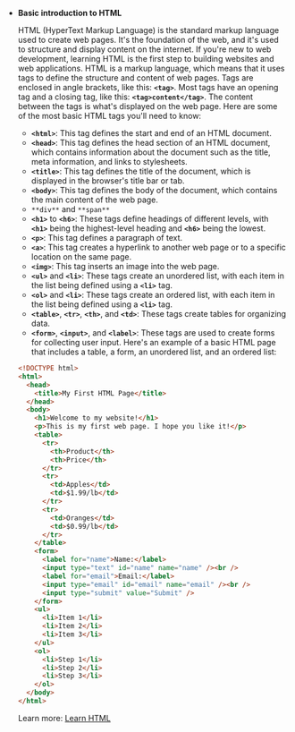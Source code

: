 - **Basic introduction to HTML**

  HTML (HyperText Markup Language) is the standard markup language used to create web pages. It's the foundation of the web, and it's used to structure and display content on the internet. If you're new to web development, learning HTML is the first step to building websites and web applications.
  HTML is a markup language, which means that it uses tags to define the structure and content of web pages. Tags are enclosed in angle brackets, like this: **`<tag>`**. Most tags have an opening tag and a closing tag, like this: **`<tag>content</tag>`**. The content between the tags is what's displayed on the web page.
  Here are some of the most basic HTML tags you'll need to know:

  - **`<html>`**: This tag defines the start and end of an HTML document.
  - **`<head>`**: This tag defines the head section of an HTML document, which contains information about the document such as the title, meta information, and links to stylesheets.
  - **`<title>`**: This tag defines the title of the document, which is displayed in the browser's title bar or tab.
  - **`<body>`**: This tag defines the body of the document, which contains the main content of the web page.
  - `**div**` and `**span**`
  - **`<h1>`** to **`<h6>`**: These tags define headings of different levels, with **`<h1>`** being the highest-level heading and **`<h6>`** being the lowest.
  - **`<p>`**: This tag defines a paragraph of text.
  - **`<a>`**: This tag creates a hyperlink to another web page or to a specific location on the same page.
  - **`<img>`**: This tag inserts an image into the web page.
  - **`<ul>`** and **`<li>`**: These tags create an unordered list, with each item in the list being defined using a **`<li>`** tag.
  - **`<ol>`** and **`<li>`**: These tags create an ordered list, with each item in the list being defined using a **`<li>`** tag.
  - **`<table>`**, **`<tr>`**, **`<th>`**, and **`<td>`**: These tags create tables for organizing data.
  - **`<form>`**, **`<input>`**, and **`<label>`**: These tags are used to create forms for collecting user input.
    Here's an example of a basic HTML page that includes a table, a form, an unordered list, and an ordered list:

  ```html
  <!DOCTYPE html>
  <html>
    <head>
      <title>My First HTML Page</title>
    </head>
    <body>
      <h1>Welcome to my website!</h1>
      <p>This is my first web page. I hope you like it!</p>
      <table>
        <tr>
          <th>Product</th>
          <th>Price</th>
        </tr>
        <tr>
          <td>Apples</td>
          <td>$1.99/lb</td>
        </tr>
        <tr>
          <td>Oranges</td>
          <td>$0.99/lb</td>
        </tr>
      </table>
      <form>
        <label for="name">Name:</label>
        <input type="text" id="name" name="name" /><br />
        <label for="email">Email:</label>
        <input type="email" id="email" name="email" /><br />
        <input type="submit" value="Submit" />
      </form>
      <ul>
        <li>Item 1</li>
        <li>Item 2</li>
        <li>Item 3</li>
      </ul>
      <ol>
        <li>Step 1</li>
        <li>Step 2</li>
        <li>Step 3</li>
      </ol>
    </body>
  </html>
  ```

  Learn more:
  [Learn HTML](https://web.dev/learn/html/)
